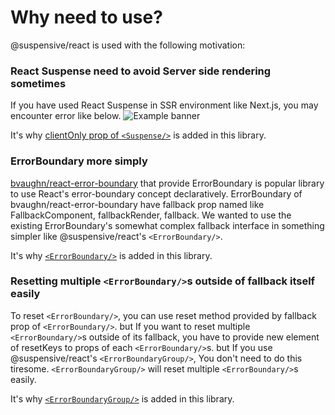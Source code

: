 
# Why need to use?

@suspensive/react is used with the following motivation:

<Steps>

### React Suspense need to avoid Server side rendering sometimes

If you have used React Suspense in SSR environment like Next.js, you may encounter error like below.
![Example banner](/img/suspense-in-ssr-error.png)

It's why [clientOnly prop of `<Suspense/>`](/docs/react/Suspense) is added in this library.

### ErrorBoundary more simply

[bvaughn/react-error-boundary](https://github.com/bvaughn/react-error-boundary) that provide ErrorBoundary is popular library to use React's error-boundary concept declaratively. ErrorBoundary of bvaughn/react-error-boundary have fallback prop named like FallbackComponent, fallbackRender, fallback. We wanted to use the existing ErrorBoundary's somewhat complex fallback interface in something simpler like @suspensive/react's `<ErrorBoundary/>`.

It's why [`<ErrorBoundary/>`](/docs/react/ErrorBoundary) is added in this library.

### Resetting multiple `<ErrorBoundary/>`s outside of fallback itself easily

To reset `<ErrorBoundary/>`, you can use reset method provided by fallback prop of `<ErrorBoundary/>`.
but If you want to reset multiple `<ErrorBoundary/>`s outside of its fallback, you have to provide new element of resetKeys to props of each `<ErrorBoundary/>`s. but If you use @suspensive/react's `<ErrorBoundaryGroup/>`, You don't need to do this tiresome. `<ErrorBoundaryGroup/>` will reset multiple `<ErrorBoundary/>`s easily.

It's why [`<ErrorBoundaryGroup/>`](/docs/react/ErrorBoundaryGroup) is added in this library.

</Steps>
